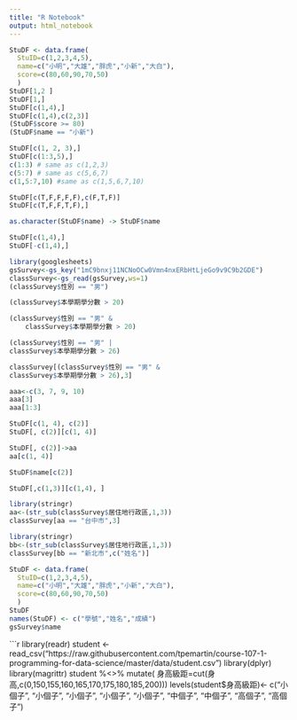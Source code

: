 ```yaml
---
title: "R Notebook"
output: html_notebook
---
```


```r
StuDF <- data.frame(
  StuID=c(1,2,3,4,5),
  name=c("小明","大雄","胖虎","小新","大白"),
  score=c(80,60,90,70,50)
  )
StuDF[1,2 ]
StuDF[1,]
StuDF[c(1,4),]
StuDF[c(1,4),c(2,3)]
(StuDF$score >= 80)
(StuDF$name == "小新")
```

```r
StuDF[c(1, 2, 3),]
StuDF[c(1:3,5),]
c(1:3) # same as c(1,2,3)
c(5:7) # same as c(5,6,7)
c(1,5:7,10) #same as c(1,5,6,7,10)
```

```r
StuDF[c(T,F,F,F,F),c(F,T,F)]
StuDF[c(T,F,F,T,F),]
```

```r
as.character(StuDF$name) -> StuDF$name
```

```r
StuDF[c(1,4),]
StuDF[-c(1,4),]
```


```r
library(googlesheets)
gsSurvey<-gs_key("1mC9bnxj11NCNoOCw0Vmn4nxERbHtLjeGo9v9C9b2GDE")
classSurvey<-gs_read(gsSurvey,ws=1)
(classSurvey$性別 == "男")

(classSurvey$本學期學分數 > 20)

(classSurvey$性別 == "男" & 
    classSurvey$本學期學分數 > 20)
```
```r
(classSurvey$性別 == "男" |
classSurvey$本學期學分數 > 26)

classSurvey[(classSurvey$性別 == "男" &
classSurvey$本學期學分數 > 26),3]

```

```r
aaa<-c(3, 7, 9, 10)
aaa[3]
aaa[1:3]
```
```r
StuDF[c(1, 4), c(2)]
StuDF[, c(2)][c(1, 4)]

StuDF[, c(2)]->aa
aa[c(1, 4)]
```
```r
StuDF$name[c(2)]
```
```r
StuDF[,c(1,3)][c(1,4), ]
```
```r
library(stringr)
aa<-(str_sub(classSurvey$居住地行政區,1,3))
classSurvey[aa == "台中市",3]
```
```r
library(stringr)
bb<-(str_sub(classSurvey$居住地行政區,1,3))
classSurvey[bb == "新北市",c("姓名")]
```
```r
StuDF <- data.frame(
  StuID=c(1,2,3,4,5),
  name=c("小明","大雄","胖虎","小新","大白"),
  score=c(80,60,90,70,50)
  )
StuDF 
names(StuDF) <- c("學號","姓名","成績")
gsSurvey$name
```

```r
library(readr)
student <- read_csv("https://raw.githubusercontent.com/tpemartin/course-107-1-programming-for-data-science/master/data/student.csv")
library(dplyr)
library(magrittr)
student %<>% mutate(
  身高級距=cut(身高,c(0,150,155,160,165,170,175,180,185,200)))
levels(student$身高級距)<- c("小個子", "小個子", "小個子", "小個子", "小個子", "中個子", "中個子", "高個子", "高個子")
